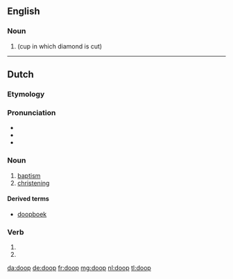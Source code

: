 ==English==

===Noun===
{{en-noun}}

# {{alternative form of|dop|nodot=yes|lang=en}} (cup in which diamond is cut)

----

==Dutch==
{{wikipedia|doop (sacrament)|lang=nl}}
===Etymology===
{{PIE root|nl|dʰewb}}
{{rfe|lang=nl}}

===Pronunciation===
* {{IPA|[doːp]|lang=nl}}
* {{audio|Nl-doop.ogg|Audio|lang=nl}}
* {{rhymes|oːp|lang=nl}}

===Noun===
{{nl-noun|m|-en|doopje}}

# [[baptism]]
# [[christening]]

====Derived terms====
* [[doopboek]]

===Verb===
{{nl-verb-form}}

# {{nl-verb form of|p=1|n=sg|t=pres|m=ind|dopen}}
# {{nl-verb form of|m=imp|dopen}}

[[da:doop]]
[[de:doop]]
[[fr:doop]]
[[mg:doop]]
[[nl:doop]]
[[tl:doop]]